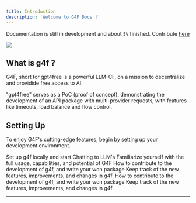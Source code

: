 ```yaml
---
title: Introduction
description: 'Welcome to G4F Docs !'
---
```


<Warning>Documentation is still in development and about `5%` finished. Contribute [here](https://github.com/gpt4free/gpt4free-docs)</Warning>

<Frame>
  <img src="/docs/images/g4f-banner.png" />
</Frame>

## What is g4f ?

G4F, short for gpt4free is a powerful LLM-Cli, on a mission to decentralize and providide free access to AI.

<Warning>"gpt4free" serves as a PoC (proof of concept), demonstrating the development of an API package with multi-provider requests, with features like timeouts, load balance and flow control.</Warning>
## Setting Up

To enjoy G4F's cutting-edge features, begin by setting up your development environment. 

<CardGroup cols={2}>
  <Card
    title="Install g4f"
    icon="gear"
    href="/get-started/quickstart"
  >
    Set up g4f locally and start Chatting to LLM's
  </Card>
  <Card
    title="Explore Usage"
    icon="code"
    href="/get-started/usage"
  >
    Familiarize yourself with the full usage, capabilities, and potential of G4F
  </Card>
    <Card
    title="Contribute"
    icon="screwdriver-wrench"
    href="/get-started/contributing"
  >
    How to contribute to the development of g4f, and write your won package
  </Card>
  <Card
    title="Stay Updated"
    icon="stars"
    href="/get-started/changelog"
  >
    Keep track of the new features, improvements, and changes in g4f.
  </Card>
  <Card
    title="Contribute"
    icon="screwdriver-wrench"
    href="/get-started/contributing"
  >
    How to contribute to the development of g4f, and write your won package
  </Card>
  <Card
    title="Stay Updated"
    icon="stars"
    href="/get-started/changelog"
  >
    Keep track of the new features, improvements, and changes in g4f.
  </Card>
</CardGroup>

---
